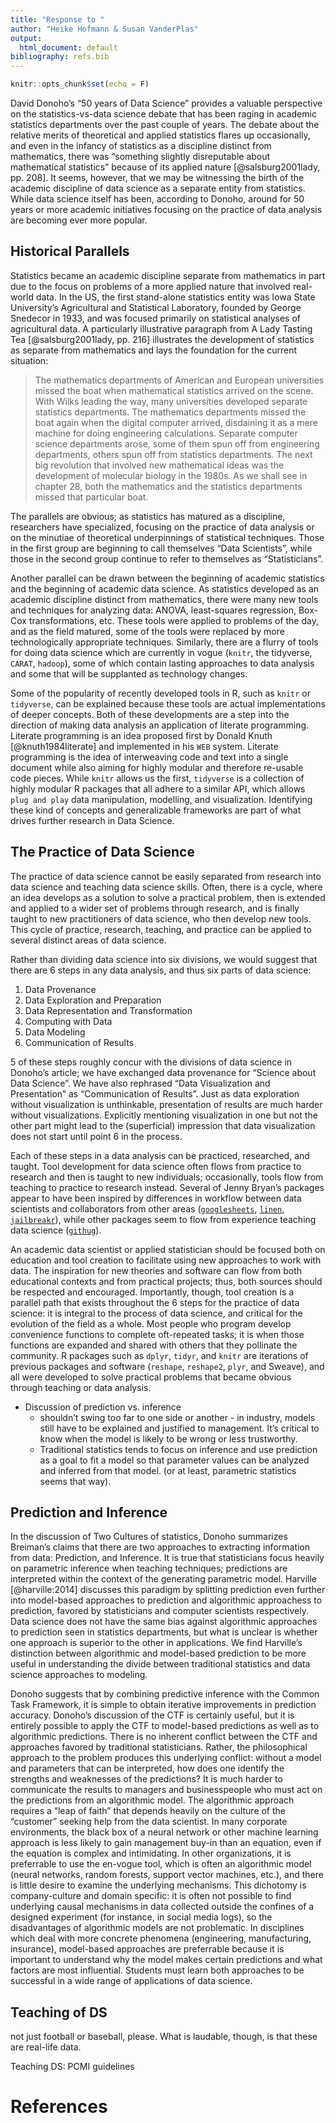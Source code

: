 ```yaml
---
title: "Response to "
author: "Heike Hofmann & Susan VanderPlas"
output:
  html_document: default
bibliography: refs.bib
---
```


```r
knitr::opts_chunk$set(echo = F)
```


<!--# Introduction-->
David Donoho's "50 years of Data Science" provides a valuable perspective on the statistics-vs-data science debate that has been raging in academic statistics departments over the past couple of years. The debate about the relative merits of theoretical and applied statistics flares up occasionally, and even in the infancy of statistics as a discipline distinct from mathematics, there was "something slightly disreputable about mathematical statistics" because of its applied nature [@salsburg2001lady, pp. 208]. It seems, however, that we may be witnessing the birth of the academic discipline of data science as a separate entity from statistics. While data science itself has been, according to Donoho, around for 50 years or more academic initiatives focusing on the practice of data analysis are becoming ever more popular.

<!--# Historical Parallels -->
## Historical Parallels
Statistics became an academic discipline separate from mathematics in part due to the focus on problems of a more applied nature that involved real-world data. In the US, the first stand-alone statistics entity was Iowa State University's Agricultural and Statistical Laboratory, founded by George Snedecor in 1933, and was focused primarily on statistical analyses of agricultural data. A particularly illustrative paragraph from A Lady Tasting Tea [@salsburg2001lady, pp. 216] illustrates the development of statistics as separate from mathematics and lays the foundation for the current situation: 

> The mathematics departments of American and European universities missed the boat when mathematical statistics arrived on the scene. With Wilks leading the way, many universities developed separate statistics departments. The mathematics departments missed the boat again when the digital computer arrived, disdaining it as a mere machine for doing engineering calculations. Separate computer science departments arose, some of them spun off from engineering departments, others spun off from statistics departments. The next big revolution that involved new mathematical ideas was the development of molecular biology in the 1980s. As we shall see in chapter 28, both the mathematics and the statistics departments missed that particular boat.

The parallels are obvious; as statistics has matured as a discipline, researchers have specialized, focusing on the practice of data analysis or on the minutiae of theoretical underpinnings of statistical techniques. Those in the first group are beginning to call themselves "Data Scientists", while those in the second group continue to refer to themselves as "Statisticians". 

Another parallel can be drawn between the beginning of academic statistics and the beginning of academic data science. As statistics developed as an academic discipline distinct from mathematics, there were many new tools and techniques for analyzing data: ANOVA, least-squares regression, Box-Cox transformations, etc. These tools were applied to problems of the day, and as the field matured, some of the tools were replaced by more technologically appropriate techniques. Similarly, there are a flurry of tools for doing data science which are currently in vogue (`knitr`, the tidyverse, `CARAT`, `hadoop`), some of which contain lasting approaches to data analysis and some that will be supplanted as technology changes. 

<!-- May want to move this into the research/tools section? -->
Some of the popularity of recently developed tools in R, such as `knitr` or `tidyverse`, can be explained because these tools are actual implementations of deeper concepts. Both of these developments are a step into the direction of making data analysis an application of literate programming. Literate programming is an idea proposed first by Donald Knuth [@knuth1984literate] and implemented in his  `WEB` system. Literate programming is the idea of interweaving code and text into a single document while also aiming for highly modular and therefore re-usable code pieces. While `knitr` allows us the first, `tidyverse` is a collection of highly modular R packages that all adhere to a similar API, which allows `plug and play` data manipulation, modelling, and visualization. Identifying these kind of concepts and generalizable frameworks are part of what drives further research in Data Science.

## The Practice of Data Science
<!-- Now for the critical part -->
The practice of data science cannot be easily separated from research into data science and teaching data science skills. Often, there is a cycle, where an idea develops as a solution to solve a practical problem, then is extended and applied to a wider set of problems through research, and is finally taught to new practitioners of data science, who then develop new tools. This cycle of practice, research, teaching, and practice can be applied to several distinct areas of data science. 

Rather than dividing data science into six divisions, we would suggest that there are 6 steps in any data analysis, and thus six parts of data science:

1. Data Provenance
2. Data Exploration and Preparation
3. Data Representation and Transformation
4. Computing with Data
5. Data Modeling
6. Communication of Results

5 of these steps roughly concur with the divisions of data science in Donoho's article; we have exchanged data provenance for "Science about Data Science". We have also rephrased "Data Visualization and Presentation" as "Communication of Results". Just as data exploration without visualization is unthinkable, presentation of results are much harder without visualizations. Explicitly mentioning visualization in one but not the other part might lead to the (superficial) impression that data visualization does not start until point 6 in the process.

Each of these steps in a data analysis can be practiced, researched, and taught. Tool development for data science often flows from practice to research and then is taught to new individuals; occasionally, tools flow from teaching to practice to research instead. Several of Jenny Bryan's packages appear to have been inspired by differences in workflow between data scientists and collaborators from other areas ([`googlesheets`](https://github.com/jennybc/googlesheets), [`linen`](https://github.com/rsheets/linen), [`jailbreakr`](https://github.com/rsheets/jailbreakr)), while other packages seem to flow from experience teaching data science ([`githug`](https://github.com/jennybc/githug)). 

An academic data scientist or applied statistician should be focused both on education and tool creation to facilitate using new approaches to work with data. The inspiration for new theories and software can flow from both educational contexts and from practical projects; thus, both sources should be respected and encouraged. Importantly, though, tool creation is a parallel path that exists throughout the 6 steps for the practice of data science: it is integral to the process of data science, and critical for the evolution of the field as a whole. Most people who program develop convenience functions to complete oft-repeated tasks; it is when those functions are expanded and shared with others that they pollinate the community. R packages such as `dplyr`, `tidyr`, and `knitr` are iterations of previous packages and software (`reshape`, `reshape2`, `plyr`, and Sweave), and all were developed to solve practical problems that became obvious through teaching or data analysis.

<!-- 
- Focus for academic statisticians should be jointly on tool creation and education
- Tool creation isn't a separate "6th Division of data science" - tool creation is a companion to every other division of data science. It is integral to the process!
- Call out people who are doing both data science and tool creation. 
-->

- Discussion of prediction vs. inference
    - shouldn't swing too far to one side or another - in industry, models still have to be explained and justified to management. It's critical to know when the model is likely to be wrong or less trustworthy. 
    - Traditional statistics tends to focus on inference and use prediction as a goal to fit a model so that parameter values can be analyzed and inferred from that model. (or at least, parametric statistics seems that way).

## Prediction and Inference

In the discussion of Two Cultures of statistics, Donoho summarizes Breiman's claims that there are two approaches to extracting information from data: Prediction, and Inference. It is true that statisticians focus heavily on parametric inference when teaching techniques; predictions are interpreted within the context of the generating parametric model. Harville [@harville:2014] discusses this paradigm by splitting prediction even further into model-based approaches to prediction and algorithmic approachess to prediction, favored by statisticians and computer scientists respectively.  Data science does not have the same bias against algorithmic approaches to prediction seen in statistics departments, but what is unclear is whether one approach is superior to the other in applications. We find Harville's distinction between algorithmic and model-based prediction to be more useful in understanding the divide between traditional statistics and data science approaches to modeling. 

Donoho suggests that by combining predictive inference with the Common Task Framework, it is simple to obtain iterative improvements in prediction accuracy. Donoho's discussion of the CTF is certainly useful, but it is entirely possible to apply the CTF to model-based predictions as well as to algorithmic predictions. There is no inherent conflict between the CTF and approaches favored by traditional statisticians. Rather, the philosophical approach to the problem produces this underlying conflict: without a model and parameters that can be interpreted, how does one identify the strengths and weaknesses of the predictions? It is much harder to communicate the results to managers and businesspeople who must act on the predictions from an algorithmic model. The algorithmic approach requires a "leap of faith" that depends heavily on the culture of the "customer" seeking help from the data scientist. In many corporate environments, the black box of a neural network or other machine learning approach is less likely to gain management buy-in than an equation, even if the equation is complex and intimidating. In other organizations, it is preferrable to use the en-vogue tool, which is often an algorithmic model (neural networks, random forests, support vector machines, etc.), and there is little desire to examine the underlying mechanisms. This dichotomy is company-culture and domain specific: it is often not possible to find underlying causal mechanisms in data collected outside the confines of a designed experiment (for instance, in social media logs), so the disadvantages of algorithmic models are not problematic. In disciplines which deal with more concrete phenomena (engineering, manufacturing, insurance), model-based approaches are preferrable because it is important to understand why the model makes certain predictions and what factors are most influential. Students must learn both approaches to be successful in a wide range of applications of data science.  


## Teaching of DS

not just football or baseball, please. What is laudable, though, is that these are real-life data. 

Teaching DS: PCMI guidelines

# References

